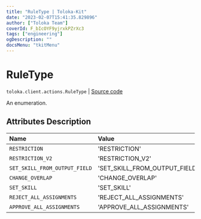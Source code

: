 ```yaml
---
title: "RuleType | Toloka-Kit"
date: "2023-02-07T15:41:35.829896"
author: ["Toloka Team"]
coverId: F_bIcOYF9yjrxkPZrXc3
tags: ["engineering"]
ogDescription: ""
docsMenu: "tkitMenu"
---
```


# RuleType
`toloka.client.actions.RuleType` | [Source code](https://github.com/Toloka/toloka-kit/blob/v1.1.3/src/client/actions.py#L20)

An enumeration.

## Attributes Description

| Name | Value | Description |
| :------| :-----------| :----------| 
`RESTRICTION`|'RESTRICTION'|
`RESTRICTION_V2`|'RESTRICTION_V2'|
`SET_SKILL_FROM_OUTPUT_FIELD`|'SET_SKILL_FROM_OUTPUT_FIELD'|
`CHANGE_OVERLAP`|'CHANGE_OVERLAP'|
`SET_SKILL`|'SET_SKILL'|
`REJECT_ALL_ASSIGNMENTS`|'REJECT_ALL_ASSIGNMENTS'|
`APPROVE_ALL_ASSIGNMENTS`|'APPROVE_ALL_ASSIGNMENTS'|